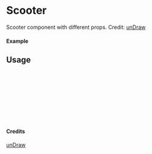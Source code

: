
<Meta of={Scooter} title="unDraw/Scooter" />

# Scooter

Scooter component with different props.
Credit: [unDraw](https://undraw.co/illustrations)

#### Example

<Canvas of={Scooter.Primary} />

## Usage

```ts
import { Scooter } from "yadl-ui";

const Example = () => {
  return (
      <Scooter />
  );
};

export default Example;
```

#### Credits
[unDraw](https://undraw.co/illustrations)
